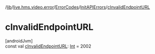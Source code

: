 /[lib](/api-reference/android/v2/home/content)/[live.hms.video.error](../../index)/[ErrorCodes](../index)/[InitAPIErrors](index)/[cInvalidEndpointURL](c-invalid-endpoint-u-r-l)

# cInvalidEndpointURL

[androidJvm]\
const val [cInvalidEndpointURL](c-invalid-endpoint-u-r-l): [Int](https://kotlinlang.org/api/latest/jvm/stdlib/kotlin/-int/index.html) = 2002
